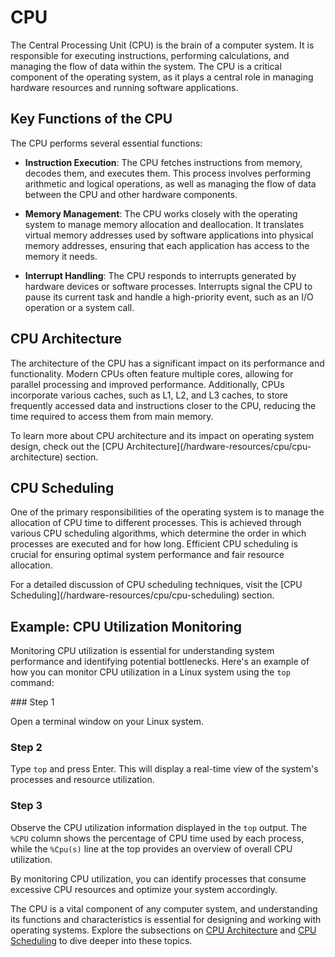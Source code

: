 
# CPU

The Central Processing Unit (CPU) is the brain of a computer system. It is responsible for executing instructions, performing calculations, and managing the flow of data within the system. The CPU is a critical component of the operating system, as it plays a central role in managing hardware resources and running software applications.

## Key Functions of the CPU

The CPU performs several essential functions:

- **Instruction Execution**: The CPU fetches instructions from memory, decodes them, and executes them. This process involves performing arithmetic and logical operations, as well as managing the flow of data between the CPU and other hardware components.

- **Memory Management**: The CPU works closely with the operating system to manage memory allocation and deallocation. It translates virtual memory addresses used by software applications into physical memory addresses, ensuring that each application has access to the memory it needs.

- **Interrupt Handling**: The CPU responds to interrupts generated by hardware devices or software processes. Interrupts signal the CPU to pause its current task and handle a high-priority event, such as an I/O operation or a system call.

## CPU Architecture

The architecture of the CPU has a significant impact on its performance and functionality. Modern CPUs often feature multiple cores, allowing for parallel processing and improved performance. Additionally, CPUs incorporate various caches, such as L1, L2, and L3 caches, to store frequently accessed data and instructions closer to the CPU, reducing the time required to access them from main memory.

<Callout type="info">
To learn more about CPU architecture and its impact on operating system design, check out the [CPU Architecture](/hardware-resources/cpu/cpu-architecture) section.
</Callout>

## CPU Scheduling

One of the primary responsibilities of the operating system is to manage the allocation of CPU time to different processes. This is achieved through various CPU scheduling algorithms, which determine the order in which processes are executed and for how long. Efficient CPU scheduling is crucial for ensuring optimal system performance and fair resource allocation.

<Callout type="info">
For a detailed discussion of CPU scheduling techniques, visit the [CPU Scheduling](/hardware-resources/cpu/cpu-scheduling) section.
</Callout>

## Example: CPU Utilization Monitoring

Monitoring CPU utilization is essential for understanding system performance and identifying potential bottlenecks. Here's an example of how you can monitor CPU utilization in a Linux system using the `top` command:

<Steps>
### Step 1

Open a terminal window on your Linux system.

### Step 2

Type `top` and press Enter. This will display a real-time view of the system's processes and resource utilization.

### Step 3

Observe the CPU utilization information displayed in the `top` output. The `%CPU` column shows the percentage of CPU time used by each process, while the `%Cpu(s)` line at the top provides an overview of overall CPU utilization.

</Steps>

By monitoring CPU utilization, you can identify processes that consume excessive CPU resources and optimize your system accordingly.

The CPU is a vital component of any computer system, and understanding its functions and characteristics is essential for designing and working with operating systems. Explore the subsections on [CPU Architecture](/hardware-resources/cpu/cpu-architecture) and [CPU Scheduling](/hardware-resources/cpu/cpu-scheduling) to dive deeper into these topics.